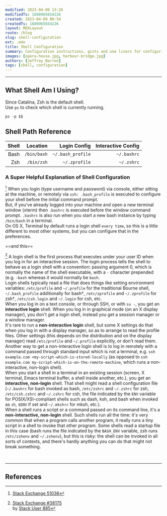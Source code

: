 ```yaml
---
modified: 2023-04-09 13:26
modifiedTs: 1680965654226  
created: 2023-04-09 00:54
createdTs: 1680965654226  
layout: MDXLayout  
route: /blog  
slug: shell-configuration
ext: .mdx
title: Shell Configuration  
summary: Configuration instructions, gists and one liners for configuring the shell
images: [opera-house.jpg, harbour-bridge.jpg]    
authors: [Jeffrey Barron] 
tags: [shell, configuration] 
---
```


---

## What Shell Am I Using?

Since Catalina, Zsh is the default shell.  
Use `ps` to check which shell is currently running.

```shell
ps -p $$
```

## Shell Path Reference

| Shell |    Location |      Login Config | Interactive Config |
| ----: | ----------: | ----------------: | -----------------: |
|  Bash | `/bin/bash` | `~/.bash_profile` |        `~/.bashrc` |
|   Zsh |  `/bin/zsh` |     `~/.zprofile` |         `~/.zshrc` |

### A Super Helpful Explanation of Shell Configuration

[^1] When you login (type username and password) via console, either sitting at the machine, or remotely via `ssh: .bash_profile` is executed to configure your shell before the initial command prompt.  
But, if you’ve already logged into your machine and open a new terminal window (xterm) then `.bashrc` is executed before the window command prompt. `.bashrc` is also run when you start a new bash instance by typing `/bin/bash` in a terminal.  
On OS X, Terminal by default runs a login shell `every time`, so this is a little different to most other systems, but you can configure that in the preferences.

==and this==

[^2] A login shell is the first process that executes under your user ID when you log in for an interactive session. The login process tells the shell to behave as a login shell with a convention: passing argument 0, which is normally the name of the shell executable, with a `-` character prepended (e.g. `-bash` whereas it would normally be `bash`.  
Login shells typically read a file that does things like setting environment variables: `/etc/profile` and `~/.profile` for the traditional Bourne shell, `~/.bash_profile` additionally for bash†, `/etc/zprofile` and `~/.zprofile` for zsh†, `/etc/csh.login` and `~/.login` for csh, etc.  
When you log in on a text console, or through SSH, or with `su -`, you get an __interactive login__ shell. When you log in in graphical mode (on an X display manager), you don't get a login shell, instead you get a session manager or a window manager.  
It's rare to run a __non-interactive login__ shell, but some X settings do that when you log in with a display manager, so as to arrange to read the profile files. Other settings (this depends on the distribution and on the display manager) read `/etc/profile` and `~/.profile` explicitly, or don't read them. Another way to get a non-interactive login shell is to log in remotely with a command passed through standard input which is not a terminal, e.g. `ssh example.com <my-script-which-is-stored-locally` (as opposed to `ssh example.com my-script-which-is-on-the-remote-machine`, which runs a non-interactive, non-login shell).  
When you start a shell in a terminal in an existing session (screen, X terminal, Emacs terminal buffer, a shell inside another, etc.), you get an __interactive, non-login__ shell. That shell might read a shell configuration file (`~/.bashrc` for bash invoked as bash, `/etc/zshrc` and `~/.zshrc` for zsh, `/etc/csh.cshrc` and `~/.cshrc` for csh, the file indicated by the `ENV` variable for POSIX/XSI-compliant shells such as dash, ksh, and bash when invoked as `sh`, `$ENV` if set and `~/.mkshrc` for mksh, etc.).  
When a shell runs a script or a command passed on its command line, it's a __non-interactive, non-login__ shell. Such shells run all the time: it's very common that when a program calls another program, it really runs a tiny script in a shell to invoke that other program. Some shells read a startup file in this case (bash runs the file indicated by the `BASH_ENV` variable, zsh runs `/etc/zshenv` and `~/.zshenv`), but this is risky: the shell can be invoked in all sorts of contexts, and there's hardly anything you can do that might not break something.

<br /><hr />

## References

[^1]: [Stack Exchange 51036](https://apple.stackexchange.com/questions/51036/what-is-the-difference-between-bash-profile-and-bashrc/51038#51038)

[^2]:  

    [Stack Exchange #38175](https://unix.stackexchange.com/questions/38175/difference-between-login-shell-and-non-login-shell/46856#46856)  
    by [Stack User 885](https://unix.stackexchange.com/users/885/gilles-so-stop-being-evil)
